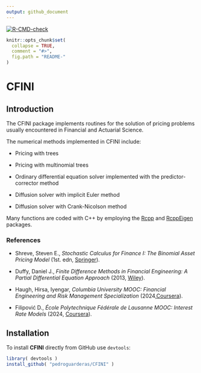 ```yaml
---
output: github_document
---
```

<!-- badges: start -->
[![R-CMD-check](https://github.com/pedroguarderas/CFINI/actions/workflows/R-CMD-check.yaml/badge.svg)](https://github.com/pedroguarderas/CFINI/actions/workflows/R-CMD-check.yaml)
<!-- badges: end -->
  
<!-- README.md is generated from README.Rmd. Please edit that file -->

```r
knitr::opts_chunk$set(
  collapse = TRUE,
  comment = "#>",
  fig.path = "README-"
)
```
CFINI
=====

## Introduction

The CFINI package implements routines for the solution of pricing problems usually encountered in
Financial and Actuarial Science.

<!-- ?? include? are there more? -->
The numerical methods implemented in CFINI include: 

<!-- ?? Check names of methods below -->
* Pricing with trees

* Pricing with multinomial trees

* Ordinary differential equation solver implemented with the predictor-corrector method

* Diffusion solver with implicit Euler method

* Diffusion solver with Crank-Nicolson method

Many functions are coded with C++ by employing the [Rcpp][] and [RcppEigen][] packages.

[Rcpp]: https://cran.r-project.org/web/packages/Rcpp/index.html

[RcppEigen]: https://cran.r-project.org/web/packages/RcppEigen/index.html

### References

* Shreve, Steven E., *Stochastic Calculus for Finance I: The Binomial Asset Pricing Model*
  (1st. edn, [Springer][springer_1]).

* Duffy, Daniel J., *Finite Difference Methods in Financial Engineering: A Partial Differential
  Equation Approach* (2013, [Wiley][wiley_1]).

* Haugh, Hirsa, Iyengar, *Columbia University MOOC: Financial Engineering and Risk Management
  Specialization* (2024,[Coursera][coursera_1]).

* Filipović D., *École Polytechnique Fédérale de Lausanne MOOC: Interest Rate Models* (2024,
  [Coursera][coursera_2]).

[springer_1]: https://doi.org/10.1007/978-0-387-22527-2

[wiley_1]: https://www.wiley.com/en-us/Finite+Difference+Methods+in+Financial+Engineering:+A+Partial+Differential+Equati%20on+Approach-p-9781118856482

[coursera_1]: https://www.coursera.org/specializations/financialengineering

[coursera_2]: https://www.coursera.org/learn/interest-rate-models

## Installation

To install **CFINI** directly from GitHub use `devtools`:

```r
library( devtools )
install_github( "pedroguarderas/CFINI" )
```
